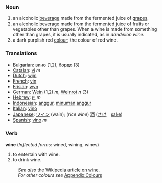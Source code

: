 ===Noun===
#an alcoholic [[beverage]] made from the fermented juice of [[grape]]s.
#an alcoholic beverage made from the fermented juice of fruits or vegetables other than grapes. When a wine is made from something other than grapes, it is usually indicated, as in ''dandelion wine''.
#a dark purplish red [[colour]]; the colour of red wine.

=== Translations ===
*[[Bulgarian]]: [[вино]] (1,2), [[бордо]] (3)
*[[Catalan]]: [[vi]] ''m''
*[[Dutch]]: [[wijn]]
*[[French]]: [[vin]]
*[[Frisian]]: [[wyn]]
*[[German]]: [[Wein]] (1,2) ''m'', [[Weinrot]] ''n'' (3)
*[[Hebrew]]: [[יין]] ''m''
*[[Indonesian]]: [[anggur]], [[minum|minuman]] [[anggur]]
*[[Italian]]: [[vino]]
*[[Japanese]]: [[ワイン]] (wain); (''rice wine'') [[酒]] ([[さけ]]　[[sake]])
*[[Spanish]]: [[vino]] ''m''

===Verb===
'''wine''' (''Inflected forms'': wined, wining, wines)
#to entertain with wine.
#to drink wine.

:''See also'' the [[w:wine|Wikipedia article on wine]].
:''For other colours see'' [[Wiktionary_Appendix:Colours|Appendix:Colours]]